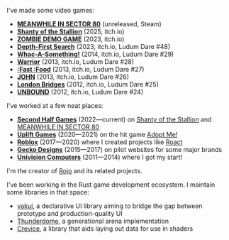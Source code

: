 I've made some video games:

* [**MEANWHILE IN SECTOR 80**](https://store.steampowered.com/app/2660180/MEANWHILE_IN_SECTOR_80/) (unreleased, Steam)
* [**Shanty of the Stallion**](https://lpghatguy.itch.io/shanty-of-the-stallion) (2025, itch.io)
* [**ZOMBIE DEMO GAME**](https://lpghatguy.itch.io/zombie-demo-game) (2023, itch.io)
* [**Depth-First Search**](https://lpghatguy.itch.io/depth-first-search-ld48) (2023, itch.io, Ludum Dare #48)
* [**Whac-A-Something!**](https://lpghatguy.itch.io/ludum-dare-29-whac-a-something) (2014, itch.io, Ludum Dare #29)
* [**Warrior**](https://lpghatguy.itch.io/ludum-dare-28-warrior) (2013, itch.io, Ludum Dare #28)
* [**:Fast :Food**](https://lpghatguy.itch.io/ludum-dare-27-fast-food) (2013, itch.io, Ludum Dare #27)
* [**JOHN**](https://lpghatguy.itch.io/ludum-dare-26-john) (2013, itch.io, Ludum Dare #26)
* [**London Bridges**](https://lpghatguy.itch.io/ludum-dare-25-london-bridges) (2012, itch.io, Ludum Dare #25)
* [**UNBOUND**](https://lpghatguy.itch.io/ld24-unbound) (2012, itch.io, Ludum Dare #24)

I've worked at a few neat places:

* [**Second Half Games**](https://secondhalf.games) (2022—current) on [Shanty of the Stallion](https://secondhalf.games/shanty) and [MEANWHILE IN SECTOR 80](https://ms80.space)
* [**Uplift Games**](https://uplift.games) (2020—2021) on the hit game [Adopt Me!](https://playadopt.me)
* [**Roblox**](https://www.roblox.com) (2017—2020) where I created projects like [Roact](https://github.com/Roblox/roact)
* [**Gecko Designs**](https://www.geckodesigns.com) (2015—2017) on pilot websites for some major brands
* [**Univision Computers**](https://univisioncomputers.com) (2011—2014) where I got my start!

I'm the creator of [Rojo](https://github.com/rojo-rbx/rojo) and its related projects.

I've been working in the Rust game development ecosystem. I maintain some libraries in that space:
* [yakui](https://github.com/LPGhatguy/yakui), a declarative UI library aiming to bridge the gap between prototype and production-quality UI
* [Thunderdome](https://github.com/LPGhatguy/thunderdome), a generational arena implementation
* [Crevice](https://github.com/LPGhatguy/crevice), a library that aids laying out data for use in shaders
